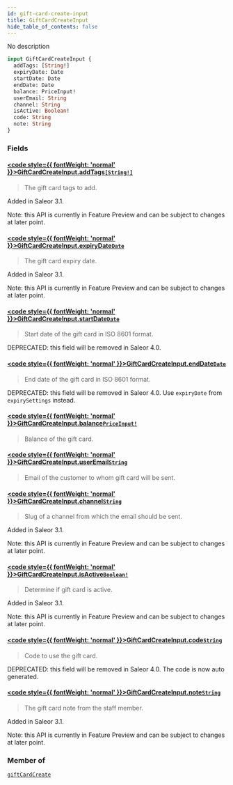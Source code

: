 ```yaml
---
id: gift-card-create-input
title: GiftCardCreateInput
hide_table_of_contents: false
---
```








No description

```graphql
input GiftCardCreateInput {
  addTags: [String!]
  expiryDate: Date
  startDate: Date
  endDate: Date
  balance: PriceInput!
  userEmail: String
  channel: String
  isActive: Boolean!
  code: String
  note: String
}
```


### Fields

#### [<code style={{ fontWeight: 'normal' }}>GiftCardCreateInput.<b>addTags</b></code>](#)<Bullet />[`[String!]`](../../../developer/api-reference/scalars/string) <Badge class="secondary" text="list"/> <Badge class="secondary" text="scalar"/>
> The gift card tags to add.

Added in Saleor 3.1.

Note: this API is currently in Feature Preview and can be subject to changes at later point.
> 

#### [<code style={{ fontWeight: 'normal' }}>GiftCardCreateInput.<b>expiryDate</b></code>](#)<Bullet />[`Date`](../../../developer/api-reference/scalars/date) <Badge class="secondary" text="scalar"/>
> The gift card expiry date.

Added in Saleor 3.1.

Note: this API is currently in Feature Preview and can be subject to changes at later point.
> 

#### [<code style={{ fontWeight: 'normal' }}>GiftCardCreateInput.<b>startDate</b></code>](#)<Bullet />[`Date`](../../../developer/api-reference/scalars/date) <Badge class="secondary" text="scalar"/>
> Start date of the gift card in ISO 8601 format. 

DEPRECATED: this field will be removed in Saleor 4.0.
> 

#### [<code style={{ fontWeight: 'normal' }}>GiftCardCreateInput.<b>endDate</b></code>](#)<Bullet />[`Date`](../../../developer/api-reference/scalars/date) <Badge class="secondary" text="scalar"/>
> End date of the gift card in ISO 8601 format. 

DEPRECATED: this field will be removed in Saleor 4.0. Use `expiryDate` from `expirySettings` instead.
> 

#### [<code style={{ fontWeight: 'normal' }}>GiftCardCreateInput.<b>balance</b></code>](#)<Bullet />[`PriceInput!`](../../../developer/api-reference/inputs/price-input) <Badge class="secondary" text="non-null"/> <Badge class="secondary" text="input"/>
> Balance of the gift card.
> 

#### [<code style={{ fontWeight: 'normal' }}>GiftCardCreateInput.<b>userEmail</b></code>](#)<Bullet />[`String`](../../../developer/api-reference/scalars/string) <Badge class="secondary" text="scalar"/>
> Email of the customer to whom gift card will be sent.
> 

#### [<code style={{ fontWeight: 'normal' }}>GiftCardCreateInput.<b>channel</b></code>](#)<Bullet />[`String`](../../../developer/api-reference/scalars/string) <Badge class="secondary" text="scalar"/>
> Slug of a channel from which the email should be sent.

Added in Saleor 3.1.

Note: this API is currently in Feature Preview and can be subject to changes at later point.
> 

#### [<code style={{ fontWeight: 'normal' }}>GiftCardCreateInput.<b>isActive</b></code>](#)<Bullet />[`Boolean!`](../../../developer/api-reference/scalars/boolean) <Badge class="secondary" text="non-null"/> <Badge class="secondary" text="scalar"/>
> Determine if gift card is active.

Added in Saleor 3.1.

Note: this API is currently in Feature Preview and can be subject to changes at later point.
> 

#### [<code style={{ fontWeight: 'normal' }}>GiftCardCreateInput.<b>code</b></code>](#)<Bullet />[`String`](../../../developer/api-reference/scalars/string) <Badge class="secondary" text="scalar"/>
> Code to use the gift card. 

DEPRECATED: this field will be removed in Saleor 4.0. The code is now auto generated.
> 

#### [<code style={{ fontWeight: 'normal' }}>GiftCardCreateInput.<b>note</b></code>](#)<Bullet />[`String`](../../../developer/api-reference/scalars/string) <Badge class="secondary" text="scalar"/>
> The gift card note from the staff member.

Added in Saleor 3.1.

Note: this API is currently in Feature Preview and can be subject to changes at later point.
> 



### Member of

[`giftCardCreate`](../../../developer/api-reference/mutations/gift-card-create)  <Badge class="secondary" text="mutation"/>



